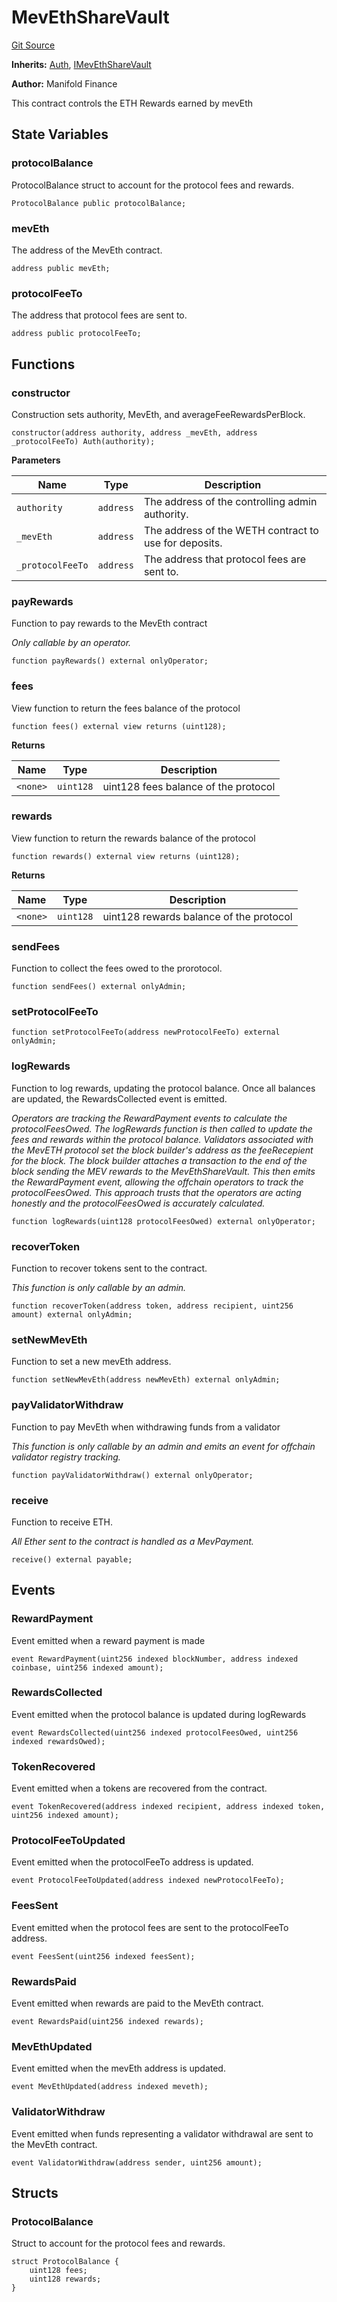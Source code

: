 # MevEthShareVault
[Git Source](https://github.com/manifoldfinance/mevETH2/blob/b0e2069a5fc2dbba164002d348bd88f3539a53df/src/MevEthShareVault.sol)

**Inherits:**
[Auth](/src/libraries/Auth.sol/contract.Auth.md), [IMevEthShareVault](/src/interfaces/IMevEthShareVault.sol/interface.IMevEthShareVault.md)

**Author:**
Manifold Finance

This contract controls the ETH Rewards earned by mevEth


## State Variables
### protocolBalance
ProtocolBalance struct to account for the protocol fees and rewards.


```solidity
ProtocolBalance public protocolBalance;
```


### mevEth
The address of the MevEth contract.


```solidity
address public mevEth;
```


### protocolFeeTo
The address that protocol fees are sent to.


```solidity
address public protocolFeeTo;
```


## Functions
### constructor

Construction sets authority, MevEth, and averageFeeRewardsPerBlock.


```solidity
constructor(address authority, address _mevEth, address _protocolFeeTo) Auth(authority);
```
**Parameters**

|Name|Type|Description|
|----|----|-----------|
|`authority`|`address`|The address of the controlling admin authority.|
|`_mevEth`|`address`|The address of the WETH contract to use for deposits.|
|`_protocolFeeTo`|`address`|The address that protocol fees are sent to.|


### payRewards

Function to pay rewards to the MevEth contract

*Only callable by an operator.*


```solidity
function payRewards() external onlyOperator;
```

### fees

View function to return the fees balance of the protocol


```solidity
function fees() external view returns (uint128);
```
**Returns**

|Name|Type|Description|
|----|----|-----------|
|`<none>`|`uint128`|uint128 fees balance of the protocol|


### rewards

View function to return the rewards balance of the protocol


```solidity
function rewards() external view returns (uint128);
```
**Returns**

|Name|Type|Description|
|----|----|-----------|
|`<none>`|`uint128`|uint128 rewards balance of the protocol|


### sendFees

Function to collect the fees owed to the prorotocol.


```solidity
function sendFees() external onlyAdmin;
```

### setProtocolFeeTo


```solidity
function setProtocolFeeTo(address newProtocolFeeTo) external onlyAdmin;
```

### logRewards

Function to log rewards, updating the protocol balance. Once all balances are updated, the RewardsCollected event is emitted.

*Operators are tracking the RewardPayment events to calculate the protocolFeesOwed.
The logRewards function is then called to update the fees and rewards within the protocol balance.
Validators associated with the MevETH protocol set the block builder's address as the feeRecepient for the block.
The block builder attaches a transaction to the end of the block sending the MEV rewards to the MevEthShareVault.
This then emits the RewardPayment event, allowing the offchain operators to track the protocolFeesOwed.
This approach trusts that the operators are acting honestly and the protocolFeesOwed is accurately calculated.*


```solidity
function logRewards(uint128 protocolFeesOwed) external onlyOperator;
```

### recoverToken

Function to recover tokens sent to the contract.

*This function is only callable by an admin.*


```solidity
function recoverToken(address token, address recipient, uint256 amount) external onlyAdmin;
```

### setNewMevEth

Function to set a new mevEth address.


```solidity
function setNewMevEth(address newMevEth) external onlyAdmin;
```

### payValidatorWithdraw

Function to pay MevEth when withdrawing funds from a validator

*This function is only callable by an admin and emits an event for offchain validator registry tracking.*


```solidity
function payValidatorWithdraw() external onlyOperator;
```

### receive

Function to receive ETH.

*All Ether sent to the contract is handled as a MevPayment.*


```solidity
receive() external payable;
```

## Events
### RewardPayment
Event emitted when a reward payment is made


```solidity
event RewardPayment(uint256 indexed blockNumber, address indexed coinbase, uint256 indexed amount);
```

### RewardsCollected
Event emitted when the protocol balance is updated during logRewards


```solidity
event RewardsCollected(uint256 indexed protocolFeesOwed, uint256 indexed rewardsOwed);
```

### TokenRecovered
Event emitted when a tokens are recovered from the contract.


```solidity
event TokenRecovered(address indexed recipient, address indexed token, uint256 indexed amount);
```

### ProtocolFeeToUpdated
Event emitted when the protocolFeeTo address is updated.


```solidity
event ProtocolFeeToUpdated(address indexed newProtocolFeeTo);
```

### FeesSent
Event emitted when the protocol fees are sent to the protocolFeeTo address.


```solidity
event FeesSent(uint256 indexed feesSent);
```

### RewardsPaid
Event emitted when rewards are paid to the MevEth contract.


```solidity
event RewardsPaid(uint256 indexed rewards);
```

### MevEthUpdated
Event emitted when the mevEth address is updated.


```solidity
event MevEthUpdated(address indexed meveth);
```

### ValidatorWithdraw
Event emitted when funds representing a validator withdrawal are sent to the MevEth contract.


```solidity
event ValidatorWithdraw(address sender, uint256 amount);
```

## Structs
### ProtocolBalance
Struct to account for the protocol fees and rewards.


```solidity
struct ProtocolBalance {
    uint128 fees;
    uint128 rewards;
}
```

